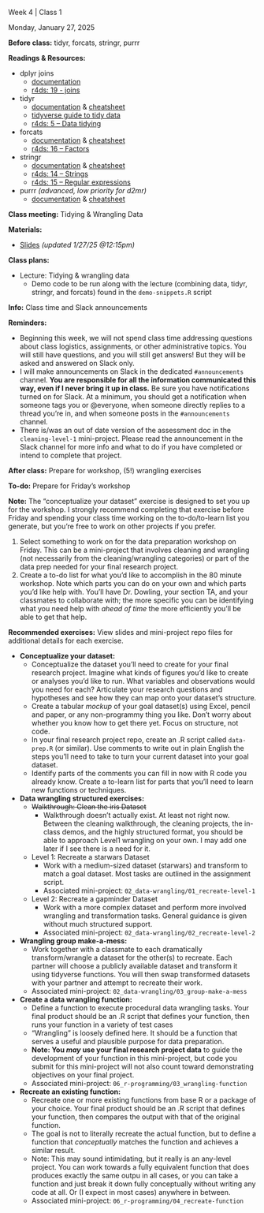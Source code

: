 ```{=html}
<!-- 

Find and replace:

- 4 : week number (numeral only)
- 1 : class number (per week, numeral only)
- Monday, January 27, 2025 : date in format Monday, January 1, 2025
- Tidying & Wrangling Data : brief title/topic of the class meeting

TODO: see if there's a way to make these variables
The problem is that if they are includes with multiple on the index page, the variables would need to process before being included. 

-->
```

```{=html}
<!--
#### Announcements/Housekeeping/Etc

Text to appear before the accordion

-->
```

::::::::::::::::::::::::::: {#w4c1 .accordion}
:::: accordion-item
::: {.accordion-header .titlebox}
Week 4 \| Class 1
:::
::::

:::: accordion-item
::: datebox
Monday, January 27, 2025
:::
::::

::::::: accordion-item
:::: accordion-header
::: {.accordion-button .collapsed .prepbox type="button" data-bs-toggle="collapse" data-bs-target="#prep-w4c1" aria-expanded="false" aria-controls="prep-w4c1"}
**Before class:** tidyr, forcats, stringr, purrr
:::
::::

:::: {#prep-w4c1 .accordion-collapse .collapse data-bs-parent="#w4c1"}
::: accordion-body
**Readings & Resources:**

-   dplyr joins
    -   [documentation](https://dplyr.tidyverse.org/reference/mutate-joins.html)
    -   [r4ds: 19 - joins](https://r4ds.hadley.nz/joins)
-   tidyr
    -   [documentation](https://tidyr.tidyverse.org/) & [cheatsheet](https://rstudio.github.io/cheatsheets/html/tidyr.html)
    -   [tidyverse guide to tidy data](https://tidyr.tidyverse.org/articles/tidy-data.html)
    -   [r4ds: 5 – Data tidying](https://r4ds.hadley.nz/data-tidy)
-   forcats
    -   [documentation](https://forcats.tidyverse.org/) & [cheatsheet](https://raw.githubusercontent.com/rstudio/cheatsheets/main/factors.pdf)
    -   [r4ds: 16 – Factors](https://r4ds.hadley.nz/factors)
-   stringr
    -   [documentation](https://stringr.tidyverse.org/) & [cheatsheet](https://github.com/rstudio/cheatsheets/blob/main/strings.pdf)
    -   [r4ds: 14 – Strings](https://r4ds.hadley.nz/strings)
    -   [r4ds: 15 – Regular expressions](https://r4ds.hadley.nz/regexps)
-   purrr *(advanced, low priority for d2mr)*
    -   [documentation](https://purrr.tidyverse.org/) & [cheatsheet](https://github.com/rstudio/cheatsheets/blob/main/purrr.pdf)
    
:::
::::
:::::::

::::::: accordion-item
:::: accordion-header
::: {.accordion-button .collapsed .classbox type="button" data-bs-toggle="collapse" data-bs-target="#class-w4c1" aria-expanded="false" aria-controls="class-w4c1"}
**Class meeting:** Tidying & Wrangling Data
:::
::::

:::: {#class-w4c1 .accordion-collapse .collapse data-bs-parent="#w4c1"}
::: accordion-body
**Materials:**

-   [Slides](https://uchicago.box.com/s/awkyt76h3a2v6lcn37zxaii3k27z4fs1) *(updated 1/27/25 \@12:15pm)*

**Class plans:**

-   Lecture: Tidying & wrangling data
    -   Demo code to be run along with the lecture (combining data, tidyr, stringr, and forcats) found in the `demo-snippets.R` script


:::
::::
:::::::

::::::: accordion-item
:::: accordion-header
::: {.accordion-button .collapsed .infobox type="button" data-bs-toggle="collapse" data-bs-target="#info-w4c1" aria-expanded="false" aria-controls="info-w4c1"}
**Info:** Class time and Slack announcements
:::
::::

:::: {#info-w4c1 .accordion-collapse .collapse data-bs-parent="#w4c1"}
::: accordion-body
**Reminders:**

-   Beginning this week, we will not spend class time addressing questions about class logistics, assignments, or other administrative topics. You will still have questions, and you will still get answers! But they will be asked and answered on Slack only. 
-    I will make announcements on Slack in the dedicated `#announcements` channel. **You are responsible for all the information communicated this way, even if I never bring it up in class.** Be sure you have notifications turned on for Slack. At a minimum, you should get a notification when someone tags you or \@everyone, when someone directly replies to a thread you're in, and when someone posts in the `#announcements` channel. 
-   There is/was an out of date version of the assessment doc in the `cleaning-level-1` mini-project. Please read the announcement in the Slack channel for more info and what to do if you have completed or intend to complete that project. 


<!-- **Additional information:** -->
:::
::::
:::::::

::::::: accordion-item
:::: accordion-header
::: {.accordion-button .collapsed .todobox type="button" data-bs-toggle="collapse" data-bs-target="#post-4c1" aria-expanded="false" aria-controls="after-w4c1"}
**After class:** Prepare for workshop, (5!) wrangling exercises
:::
::::

:::: {#post-4c1 .accordion-collapse .collapse data-bs-parent="#w4c1"}
::: accordion-body
**To-do:** Prepare for Friday's workshop

**Note:** The "conceptualize your dataset" exercise is designed to set you up for the workshop. I strongly recommend completing that exercise before Friday and spending your class time working on the to-do/to-learn list you generate, but you're free to work on other projects if you prefer.

1. Select something to work on for the data preparation workshop on Friday. This can be a mini-project that involves cleaning and wrangling (not necessarily from the cleaning/wrangling categories) or part of the data prep needed for your final research project.
2. Create a to-do list for what you'd like to accomplish in the 80 minute workshop. Note which parts you can do on your own and which parts you'd like help with. You'll have Dr. Dowling, your section TA, and your classmates to collaborate with; the more specific you can be identifying what you need help with *ahead of time* the more efficiently you'll be able to get that help.

**Recommended exercises:** View slides and mini-project repo files for additional details for each exercise.

-   **Conceptualize your dataset:** 
    -   Conceptualize the dataset you'll need to create for your final research project. Imagine what kinds of figures you'd like to create or analyses you'd like to run. What variables and observations would you need for each? Articulate your research questions and hypotheses and see how they can map onto your dataset's structure. 
    -   Create a tabular *mockup* of your goal dataset(s) using Excel, pencil and paper, or any non-programmy thing you like. Don't worry about whether you know how to get there yet. Focus on structure, not code.
    -   In your final research project repo, create an .R script called `data-prep.R` (or similar). Use comments to write out in plain English the steps you'll need to take to turn your current dataset into your goal dataset.
    -   Identify parts of the comments you can fill in now with R code you already know. Create a to-learn list for parts that you'll need to learn new functions or techniques.
-   **Data wrangling structured exercises:**
    -   ~~Walkthrough: Clean the iris Dataset~~
        -   Walkthrough doesn't actually exist. At least not right now. Between the cleaning walkthrough, the cleaning projects, the in-class demos, and the highly structured format, you should be able to approach Level1 wrangling on your own. I may add one later if I see there is a need for it.
    -   Level 1: Recreate a starwars Dataset
        -   Work with a medium-sized dataset (starwars) and transform to match a goal dataset. Most tasks are outlined in the assignment script.
        -   Associated mini-project: `02_data-wrangling/01_recreate-level-1`
    -   Level 2: Recreate a gapminder Dataset
        -   Work with a more complex dataset and perform more involved wrangling and transformation tasks. General guidance is given without much structured support.
        -   Associated mini-project: `02_data-wrangling/02_recreate-level-2`
-   **Wrangling group make-a-mess:**
    -   Work together with a classmate to each dramatically transform/wrangle a dataset for the other(s) to recreate. Each partner will choose a publicly available dataset and transform it using tidyverse functions. You will then swap transformed datasets with your partner and attempt to recreate their work.
    -   Associated mini-project: `02_data-wrangling/03_group-make-a-mess`
-   **Create a data wrangling function:**
    -   Define a function to execute procedural data wrangling tasks. Your final product should be an .R script that defines your function, then runs your function in a variety of test cases
    -   "Wrangling" is loosely defined here. It should be a function that serves a useful and plausible purpose for data preparation.
    -   **Note: You _may_ use your final research project data** to guide the development of your function in this mini-project, but code you submit for this mini-project will not also count toward demonstrating objectives on your final project.
    -   Associated mini-project: `06_r-programming/03_wrangling-function`
-   **Recreate an existing function:**
    -   Recreate one or more existing functions from base R or a package of your choice. Your final product should be an .R script that defines your function, then compares the output with that of the original function. 
    -   The goal is not to literally recreate the actual function, but to define a function that *conceptually* matches the function and achieves a similar result.
    -   Note: This may sound intimidating, but it really is an any-level project. You can work towards a fully equivalent function that does produces exactly the same outpu in all cases, or you can take a function and just break it down fully conceptually without writing any code at all. Or (I expect in most cases) anywhere in between.
    -   Associated mini-project: `06_r-programming/04_recreate-function`
    
:::
::::
:::::::
:::::::::::::::::::::::::::
